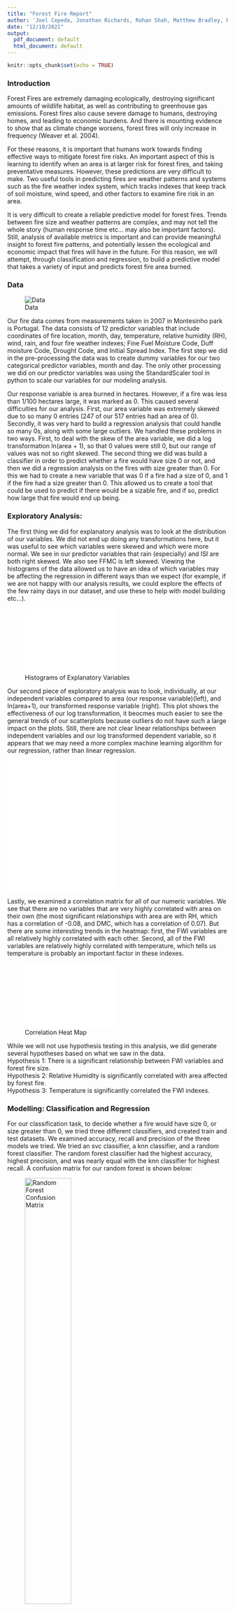 ```yaml
---
title: "Forest Fire Report"
author: 'Joel Cepeda, Jonathan Richards, Rohan Shah, Matthew Bradley, Kaushik Sivakumar'
date: "12/10/2021"
output:
  pdf_document: default
  html_document: default
---
```


```r
knitr::opts_chunk$set(echo = TRUE)
```

### Introduction

Forest Fires are extremely damaging ecologically, destroying significant amounts of wildlife habitat, as well as contributing to greenhouse gas emissions. Forest fires also cause severe damage to humans, destroying homes, and leading to economic burdens. And there is mounting evidence to show that as climate change worsens, forest fires will only increase in frequency (Weaver et al. 2004).

For these reasons, it is important that humans work towards finding effective ways to mitigate forest fire risks. An important aspect of this is learning to identify when an area is at larger risk for forest fires, and taking preventative measures. However, these predictions are very difficult to make. Two useful tools in predicting fires are weather patterns and systems such as the fire weather index system, which tracks indexes that keep track of soil moisture, wind speed, and other factors to examine fire risk in an area.

It is very difficult to create a reliable predictive model for forest fires. Trends between fire size and weather patterns are complex, and may not tell the whole story (human response time etc... may also be important factors). Still, analysis of available metrics is important and can provide meaningful insight to forest fire patterns, and potentially lessen the ecological and economic impact that fires will have in the future. For this reason, we will attempt, through classification and regression, to build a predictive model that takes a variety of input and predicts forest fire area burned.

### Data

![Data](/Users/matthewbradley/Desktop/dataScreenshot)

Our fire data comes from measurements taken in 2007 in Montesinho park is Portugal. The data consists of 12 predictor variables that include coordinates of fire location, month, day, temperature, relative humidity (RH), wind, rain, and four fire weather indexes; Fine Fuel Moisture Code, Duff moisture Code, Drought Code, and Initial Spread Index. The first step we did in the pre-processing the data was to create dummy variables for our two categorical predictor variables, month and day. The only other processing we did on our predictor variables was using the StandardScaler tool in python to scale our variables for our modeling analysis.

Our response variable is area burned in hectares. However, if a fire was less than 1/100 hectares large, it was marked as 0. This caused several difficulties for our analysis. First, our area variable was extremely skewed due to so many 0 entries (247 of our 517 entries had an area of 0). Secondly, it was very hard to build a regression analysis that could handle so many 0s, along with some large outliers. We handled these problems in two ways. First, to deal with the skew of the area variable, we did a log transformation ln(area + 1), so that 0 values were still 0, but our range of values was not so right skewed. The second thing we did was build a classifier in order to predict whether a fire would have size 0 or not, and then we did a regression analysis on the fires with size greater than 0. For this we had to create a new variable that was 0 if a fire had a size of 0, and 1 if the fire had a size greater than 0. This allowed us to create a tool that could be used to predict if there would be a sizable fire, and if so, predict how large that fire would end up being.

### Exploratory Analysis:

The first thing we did for explanatory analysis was to look at the distribution of our  variables. We did not end up doing any transformations here, but it was useful to see which variables were skewed and which were more normal. We see in our predictor variables that rain (especially) and ISI are both right skewed. We also see FFMC is left skewed. Viewing the histograms of the data allowed us to have an idea of which variables may be affecting the regression in different ways than we expect (for example, if we are not happy with our analysis results, we could explore the effects of the few rainy days in our dataset, and use these to help with model building etc...).

![Histograms of Explanatory Variables](/Users/matthewbradley/Documents/SeniorFallClasses/ForestFires/explanatoryHists.pdf){width=50%}


Our second piece of exploratory analysis was to look, individually, at our independent variables compared to area (our response variable)(left), and ln(area+1), our transformed response variable (right).  This plot shows the effectiveness of our log transformation, it beocmes much easier to see the general trends of our scatterplots because outliers do not have such a large impact on the plots. Still, there are not clear linear relationships between independent variables and our log transformed dependent variable, so it appears that we may need a more complex machine learning algorithm for our regression, rather than linear regression.  

![Scatterplots of variables vs area](/Users/matthewbradley/Documents/SeniorFallClasses/ForestFires/NormalArea.pdf){width=50%} ![Scatterplots of variables vs ln(area+1)](/Users/matthewbradley/Documents/SeniorFallClasses/ForestFires/LogArea.pdf){width=50%}

Lastly, we examined a correlation matrix for all of our numeric variables. We see that there are no variables that are very highly correlated with area on their own (the most significant relationships with area are with RH, which has a correlation of -0.08, and DMC, which has a correlation of 0.07). But there are some interesting trends in the heatmap: first, the FWI variables are all relatively highly correlated with each other. Second, all of the FWI variables are relatively highly correlated with temperature, which tells us temperature is probably an important factor in these indexes.

![Correlation Heat Map](/Users/matthewbradley/Documents/correlationMatrix.pdf){width=50%}

While we will not use hypothesis testing in this analysis, we did generate several hypotheses based on what we saw in the data.  
Hypothesis 1: There is a significant relationship between FWI variables and forest fire size.  
Hypothesis 2: Relative Humidity is significantly correlated with area affected by forest fire.  
Hypothesis 3: Temperature is significantly correlated the FWI indexes.  

### Modelling: Classification and Regression

For our classification task, to decide whether a fire would have size 0, or size greater than 0, we tried three different classifiers, and created train and test datasets. We examined accuracy, recall and precision of the three models we tried. We tried an svc classifier, a knn classifier, and a random forest classifier. The random forest classifier had the highest accuracy, highest precision, and was nearly equal with the knn classifier for highest recall. A confusion matrix for our random forest is shown below:

![Random Forest Confusion Matrix](/Users/matthewbradley/Desktop/rfConfusionMatrix){width=50%}

Our random forest had the following statistics:  
accuracy: 0.59  
Precision:  0.66  
Recall:  0.58  


Satisfied with our classification, we moved on to the regression analysis.

For our regression, we also used a random forest algorithm (and remember, our regression is only on observations with area values greater than 0). Our data has nonlinear relationships and the response variable is continuous, so neither logistic or linear regression make sense. Out of the machine learning algorithms we learned in class, random forest regression, appears to be a robust option. We used train and test datasets to examine the performance of our regression model. For our results, we used cross validation, and used root mean square error, because it is easily interpretable (it returns the same units as the original measurements). We also used cross validation to measure the R^2 value of the regression.

Regressions results: 
<p>
![Regression results. Plot shows actual test data points (blue), and regression predictions for these points (red). ](/Users/matthewbradley/Desktop/regressionResults){width=50%}  
<p>


### Discussion: 

Our classification task was around 0.6 for accuracy and recall (true positives/(true positives + false negatives)). So, if the classifier should predict a significant sized fire, it predicts it correctly about 60% of the time (58% exactly).  The precision (true positive/(true positive + false positive)) was at 66%, meaning that if our classifier predicts a significant fire, it is correct about 66% of the time. These results indicate that our model may be helpful in predicting whether there will be a significant fire, but not something to completely rely upon. 

Our regression had a root mean square error 1.42, which is in the same units as our response variable (but remember, our response variable was log transformed, so the actual average error in our area prediction is ((e^1.42) - 1) = 3.137 hectares). Our R^2 value was 0.435, meaning we can explain around 43.5% of the variation in the data using our model. This leaves us with the question of whether we could improve our regression analysis somehow, or is our data naturally noisy, and thus hard to predict with a high value of R^2. It could also be that there are important predictor variables we are missing, such as human response time or cause of fire. Further analysis could help us determine which of these factors are most important in keeping our findings from being more accurate. Lastly, our regression model struggled to predict extremely high or low values (this can be seen in the plot of actual areas (blue point) versus predicted areas (red points)). 

The main limitations of our analysis are that the data comes from a single year at a single park. Thus, the results may not be useful in other parts of the world, or even in other years at the same park. This severely limits the applicability of our model. Another limitation of our analysis is that we did not check smaller subsets of our independent variables. For example, maybe running a classifier only using FWI indexes would be more accurate than including all variables, so this is something that would be important to explore in future work.

### Conclusion:

Our main findings were that, given our data, we were able to build a model that could help predict forest fire size in Montesinho Park. Our classfier correctly predicted significantly sized fires around 58% of the time, which could be a useful tool for people trying to mitigate fire risk before fires happen. Our regression could help predict how large a fire would be, but only explained around 43.5% of the variability in the data, so there are possible improvements to be made to make the model more useful for predicting fire size.

### Acknowledgement:   
Matthew Bradley: Coded parts of classification and regression tasks in python. Coded parts of exploratory data analysis code in R. Made associated slides on powerpoint. Wrote associated sections of PDF report, along with producing and inserting images for report, and helping with introduction and discussion sections. Also presented regression material too class.

Joel Cepeda: Worked on exploratory analysis, introduction, and discussions parts of powerpoint presentation and presented to class.
  
Kaushik Sivakumar: Worked on exploratory analysis, limitations, and discussion of the powerpoint presentation and presented visual part of exploratory analysis in class.




### Bibliography
Gillett, N. P. “Detecting the Effect of Climate Change on Canadian Forest Fires.” Geophysical Research Letters, vol. 31, no. 18, 2004, p. L18211. DOI.org (Crossref), https://doi.org/10.1029/2004GL020876.

P. Cortez and A. Morais. A Data Mining Approach to Predict Forest Fires using Meteorological Data. In J. Neves, M. F. Santos and J. Machado Eds., New Trends in Artificial Intelligence, Proceedings of the 13th EPIA 2007 - Portuguese Conference on Artificial Intelligence, December, Guimaraes, Portugal, pp. 512-523, 2007. APPIA, ISBN-13 978-989-95618-0-9.
